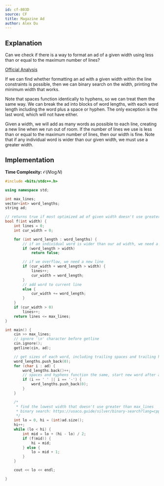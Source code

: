 ```yaml
---
id: cf-803D
source: CF
title: Magazine Ad
author: Alex Du
---
```


## Explanation
<Spoiler title="Hint 1">

Can we check if there is a way to format an ad of a given width using less than or equal to the maximum number of lines?

</Spoiler>

<Spoiler title="Solution">

[Official Analysis](https://codeforces.com/blog/entry/51768)

If we can find whether formatting an ad with a given width within the line constraints is possible, then we can binary search on the width, printing the minimum width that works.

Note that spaces function identically to hyphens, so we can treat them the same way. We can break the ad into blocks of word lengths, with each word length including the word plus a space or hyphen. The only exception is the last word, which will not have either.

Given a width, we will add as many words as possible to each line, creating a new line when we run out of room. If the number of lines we use is less than or equal to the maximum number of lines, then our width is fine. Note that if any individual word is wider than our given width, we must use a greater width.


## Implementation

**Time Complexity:** $\mathcal{O}(N \log N)$

<LanguageSection>

<CPPSection>

```cpp
#include <bits/stdc++.h>

using namespace std;

int max_lines;
vector<int> word_lengths;
string ad;

// returns true if most optimized ad of given width doesn't use greater than max_lines
bool f(int width) {
    int lines = 0;
    int cur_width = 0;

    for (int word_length : word_lengths) {
        // if an individual word is wider than our ad width, we need a greater width
        if (word_length > width)
            return false;

        // if we overflow, we need a new line
        if (cur_width + word_length > width) {
            lines++;
            cur_width = word_length;
        }
        // add word to current line
        else {
            cur_width += word_length;
        }
    }
    if (cur_width > 0)
        lines++;
    return lines <= max_lines;
}

int main() {
    cin >> max_lines;
    // ignore '\n' character before getline
    cin.ignore();
    getline(cin, ad);

    // get sizes of each word, including trailing spaces and trailing hyphens
    word_lengths.push_back(0);
    for (char i : ad) {
        word_lengths.back()++;
        // spaces and hyphens function the same, start new word after adding char
        if (i == ' ' || i == '-') {
            word_lengths.push_back(0);
        }
    }

    /*
     * find the lowest width that doesn't use greater than max_lines
     * binary search: https://usaco.guide/silver/binary-search?lang=cpp
     */
    int lo = 0, hi = (int)ad.size();
    hi++;
    while (lo < hi) {
        int mid = lo + (hi - lo) / 2;
        if (f(mid)) {
            hi = mid;
        } else {
            lo = mid + 1;
        }
    }

    cout << lo << endl;

}
```

</CPPSection>

</LanguageSection>

</Spoiler>
